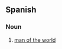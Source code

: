 ==Spanish==

===Noun===
{{es-noun|m|hombres del mundo|f=mujer del mundo|fpl=mujeres del mundo}}

# [[man of the world]] {{gloss|worldly man}}

{{C|es|People}}